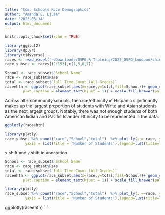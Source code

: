 ```yaml
---
title: "Com. Schools Race Demographics"
author: "Amanda E. Ljuba"
date: '2022-06-14'
output: html_document
---
```


```r
knitr::opts_chunk$set(echo = TRUE)
```

```r
library(ggplot2)
library(dplyr)
library(tidyverse)
races <- read_excel("~/Downloads/DSPG-R-Training/2022_DSPG_Loudoun/shinyapp/data/racedems.xlsx")
race_subset <- races[(1:153),c(1,5,6,7)]
```

```r
School <- race_subset$`School Name`
race <- race_subset$Race
total <- race_subset$`Full Time Count (All Grades)`
raceehtn <- ggplot(race_subset,aes(x=race,y=total,fill=School))+ geom_col()+labs(title="Race/Ethnicity of Community Schools",subtitle="2016 to 2020 school years",x="Race/Ethnicity",y="Number of Students",caption = "Source: VDOE Fall Membership Report 2016-2020") + theme(plot.caption.position = "plot",
        plot.caption = element_text(hjust = 1)) + scale_fill_brewer(palette = "Set1")

```
Across all 6 community schools, the race/ethnicity of Hispanic significantly makes up the largest proportion of students with White and Asian students as the next largest groups. Notably, there was not enough students of both American Indian and Pacific Islander ethnicity to be represented in the data.

```r
ggplotly(raceehtn)
```


```r
library(plotly)
race_subset %>% count("race","School","total")  %>% plot_ly(x =~race, y =~total,color=~race)%>%  add_bars()%>%  layout(barmode ="stack") %>% layout(xaxis = list(title = ''),
         yaxis = list(title = 'Number of Students'),legend=list(title=list(text='')))
```




x shift and y shift in annotation 


```r
School <- race_subset$`School Name`
race <- race_subset$Race
total <- race_subset$`Full Time Count (All Grades)`
raceehtn <- ggplot(race_subset,aes(x=race,y=total,fill=School))+ geom_col()+labs(title="Race/Ethnicity of Community Schools",subtitle="2016 to 2020 school years",x="Race/Ethnicity",y="Number of Students",caption = "Source: VDOE Fall Membership Report 2016-2020") + theme(plot.caption.position = "plot",
        plot.caption = element_text(hjust = 1)) + scale_fill_brewer(palette = "Set1")
```





```r
library(plotly)
race_subset %>% count("race","School","total")  %>% plot_ly(x =~race, y =~total,color=~race)%>%  add_bars()%>%  layout(barmode ="stack") %>% layout(xaxis = list(title = ''),
         yaxis = list(title = 'Number of Students'),legend=list(title=list(text='')))
```







      
      
ggplotly(raceehtn)
```

